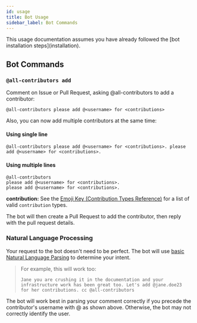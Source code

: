 ```yaml
---
id: usage
title: Bot Usage
sidebar_label: Bot Commands
---
```


<Aside type="tip"> This usage documentation assumes you have already followed the [bot installation steps](installation).</Aside>

## Bot Commands

### `@all-contributors add`

Comment on Issue or Pull Request, asking @all-contributors to add a contributor:

```plaintext
@all-contributors please add @<username> for <contributions>
```

Also, you can now add multiple contributors at the same time:

#### Using single line

```plaintext
@all-contributors please add @<username> for <contributions>. please add @<username> for <contributions>.
```

#### Using multiple lines

```plaintext
@all-contributors
please add @<username> for <contributions>. 
please add @<username> for <contributions>.
```

**contribution:** See the [Emoji Key (Contribution Types Reference)](../emoji-key) for a list of valid `contribution` types.

The bot will then create a Pull Request to add the contributor, then reply with the pull request details.

<Picture src={botUsage} alt="Example usage screenshot" />

### Natural Language Processing

Your request to the bot doesn't need to be perfect. The bot will use [basic Natural Language Parsing](https://github.com/all-contributors/app/blob/main/lib/parse-comment.js) to determine your intent.
> For example, this will work too:
>
> `Jane you are crushing it in the documentation and your infrastructure work has been great too. Let's add @jane.doe23 for her contributions. cc @all-contributors`
>

The bot will work best in parsing your comment correctly if you precede the contributor's username with @ as shown above. Otherwise, the bot may not correctly identify the user.
